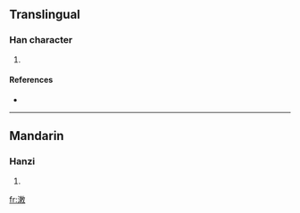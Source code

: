 ==Translingual==

===Han character===
{{Han char|rn=85|rad=水|as=11|sn=14|four=|canj=水木中大 (EDLK)}}

# {{defn|Han|sort=水11}}

====References====
* {{Han ref|kx=0648.281|dkj=18172|hdz=31719.020|uh=6F44|ud=28484}}

----

==Mandarin==

===Hanzi===
{{cmn-hanzi|pin=[[shù]] ([[shu4]])|wg=shu<sup>4</sup>}}

# {{defn|Mandarin}}

[[fr:潄]]